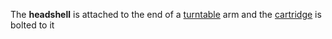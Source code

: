 The '''headshell''' is attached to the end of a [[turntable]] arm and the [[cartridge]] is bolted to it

{{stub}}